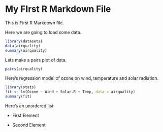 My FIrst R Markdown File
================================
        
This is First R Markdown file.  

Here we are going to load some data.  

```r
library(datasets)  
data(airquality)  
summary(airquality)  
```  

Lets make a pairs plot of data.  

```r
pairs(airquality)  
```   

Here's regression model of ozone on wind, temperature and solar radiation.  

```r
library(stats)  
fit <- lm(Ozone ~ Wind + Solar.R + Temp, data = airquality)  
summary(fit)  
```  


Here's an unordered list:   

* First Element  

* Second Element  
